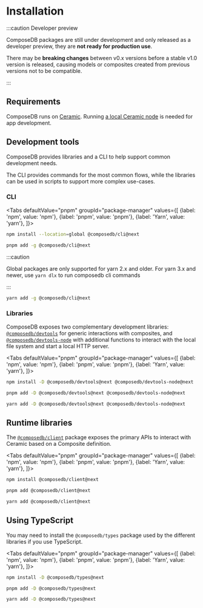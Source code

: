 
# Installation

:::caution Developer preview

ComposeDB packages are still under development and only released as a developer preview, they are **not ready for production use**.

There may be **breaking changes** between v0.x versions before a stable v1.0 version is released, causing models or composites created from previous versions not to be compatible.

:::

## Requirements

ComposeDB runs on [Ceramic](https://ceramic.network/). Running [a local Ceramic node](https://developers.ceramic.network/build/cli/installation/) is needed for app development.

## Development tools

ComposeDB provides libraries and a CLI to help support common development needs.

The CLI provides commands for the most common flows, while the libraries can be used in scripts to support more complex use-cases.

### CLI

<Tabs
  defaultValue="pnpm"
  groupId="package-manager"
  values={[
    {label: 'npm', value: 'npm'},
    {label: 'pnpm', value: 'pnpm'},
    {label: 'Yarn', value: 'yarn'},
  ]}>
  <TabItem value="npm">

```sh
npm install --location=global @composedb/cli@next
```

  </TabItem>
  <TabItem value="pnpm">

```sh
pnpm add -g @composedb/cli@next
```

  </TabItem>
  <TabItem value="yarn">

:::caution

Global packages are only supported for yarn 2.x and older. For yarn 3.x and newer, use `yarn dlx` to run composedb cli commands

:::

```sh
yarn add -g @composedb/cli@next
```

  </TabItem>
</Tabs>

### Libraries

ComposeDB exposes two complementary development libraries: [`@composedb/devtools`](./api/modules/devtools.md) for generic interactions with composites, and [`@composedb/devtools-node`](./api/modules/devtools_node.md) with additional functions to interact with the local file system and start a local HTTP server.

<Tabs
  defaultValue="pnpm"
  groupId="package-manager"
  values={[
    {label: 'npm', value: 'npm'},
    {label: 'pnpm', value: 'pnpm'},
    {label: 'Yarn', value: 'yarn'},
  ]}>
  <TabItem value="npm">

```sh
npm install -D @composedb/devtools@next @composedb/devtools-node@next
```

  </TabItem>
  <TabItem value="pnpm">

```sh
pnpm add -D @composedb/devtools@next @composedb/devtools-node@next
```

  </TabItem>
  <TabItem value="yarn">

```sh
yarn add -D @composedb/devtools@next @composedb/devtools-node@next
```

  </TabItem>
</Tabs>

## Runtime libraries

The [`@composedb/client`](./api/modules/client.md) package exposes the primary APIs to interact with Ceramic based on a Composite definition.

<Tabs
  defaultValue="pnpm"
  groupId="package-manager"
  values={[
    {label: 'npm', value: 'npm'},
    {label: 'pnpm', value: 'pnpm'},
    {label: 'Yarn', value: 'yarn'},
  ]}>
  <TabItem value="npm">

```sh
npm install @composedb/client@next
```

  </TabItem>
  <TabItem value="pnpm">

```sh
pnpm add @composedb/client@next
```

  </TabItem>
  <TabItem value="yarn">

```sh
yarn add @composedb/client@next
```

  </TabItem>
</Tabs>

## Using TypeScript

You may need to install the `@composedb/types` package used by the different libraries if you use TypeScript.

<Tabs
  defaultValue="pnpm"
  groupId="package-manager"
  values={[
    {label: 'npm', value: 'npm'},
    {label: 'pnpm', value: 'pnpm'},
    {label: 'Yarn', value: 'yarn'},
  ]}>
  <TabItem value="npm">

```sh
npm install -D @composedb/types@next
```

  </TabItem>
  <TabItem value="pnpm">

```sh
pnpm add -D @composedb/types@next
```

  </TabItem>
  <TabItem value="yarn">

```sh
yarn add -D @composedb/types@next
```

  </TabItem>
</Tabs>
